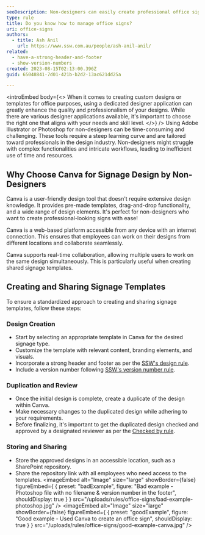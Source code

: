 ```yaml
---
seoDescription: Non-designers can easily create professional office signs using Canva's user-friendly design tool.
type: rule
title: Do you know how to manage office signs?
uri: office-signs
authors:
  - title: Ash Anil
    url: https://www.ssw.com.au/people/ash-anil-anil/
related:
  - have-a-strong-header-and-footer
  - show-version-numbers
created: 2023-08-15T02:13:00.396Z
guid: 65048841-7d01-421b-b2d2-13ac621dd25a

---
```


<introEmbed
  body={<>
When it comes to creating custom designs or templates for office purposes, using a dedicated designer application can greatly enhance the quality and professionalism of your designs. While there are various designer applications available, it's important to choose the right one that aligns with your needs and skill level.
  </>}
/>
Using Adobe Illustrator or Photoshop for non-designers can be time-consuming and challenging. These tools require a steep learning curve and are tailored toward professionals in the design industry. Non-designers might struggle with complex functionalities and intricate workflows, leading to inefficient use of time and resources.

## Why Choose Canva for Signage Design by Non-Designers

Canva is a user-friendly design tool that doesn't require extensive design knowledge. It provides pre-made templates, drag-and-drop functionality, and a wide range of design elements. It's perfect for non-designers who want to create professional-looking signs with ease!

Canva is a web-based platform accessible from any device with an internet connection. This ensures that employees can work on their designs from different locations and collaborate seamlessly.

Canva supports real-time collaboration, allowing multiple users to work on the same design simultaneously. This is particularly useful when creating shared signage templates.

## Creating and Sharing Signage Templates

To ensure a standardized approach to creating and sharing signage templates, follow these steps:

### Design Creation

* Start by selecting an appropriate template in Canva for the desired signage type.
* Customize the template with relevant content, branding elements, and visuals.
* Incorporate a strong header and footer as per the [SSW's design rule](/have-a-strong-header-and-footer/).
* Include a version number following [SSW's version number rule](/show-version-numbers/).

### Duplication and Review

* Once the initial design is complete, create a duplicate of the design within Canva.
* Make necessary changes to the duplicated design while adhering to your requirements.
* Before finalizing, it's important to get the duplicated design checked and approved by a designated reviewer as per the [Checked by rule](/checked-by-xxx/).

### Storing and Sharing

* Store the approved designs in an accessible location, such as a SharePoint repository.
* Share the repository link with all employees who need access to the templates.
<imageEmbed
  alt="Image"
  size="large"
  showBorder={false}
  figureEmbed={ {
    preset: "badExample",
    figure: "Bad example - Photoshop file with no filename & version number in the footer",
    shouldDisplay: true
  } }
  src="/uploads/rules/office-signs/bad-example-photoshop.jpg"
/>
<imageEmbed
  alt="Image"
  size="large"
  showBorder={false}
  figureEmbed={ {
    preset: "goodExample",
    figure: "Good example - Used Canva to create an office sign",
    shouldDisplay: true
  } }
  src="/uploads/rules/office-signs/good-example-canva.jpg"
/>